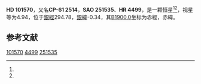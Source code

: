 {{Starbox begin
| name = HD 101570
}}
{{Starbox observe
| epoch = [[J2000.0|J2000.0]]
| constell = {{星座名待查}}<ref name=SIMBAD>{{cite web
 | url=http://simbad.u-strasbg.fr/simbad/sim-id?Ident=HR+4499
 | title =Pulsating variable Star
 | publisher=Centre de Données astronomiques de Strasbourg
 | work=SIMBAD
 | accessdate=2012-07-13}}</ref><ref name=DATA>{{cite web
 | url=http://vizier.u-strasbg.fr/viz-bin/VizieR-5?-out.add=.&-source=5050&-corr=PK=HR&-out.max=9999&HR=4499
 | title=VizieR Detailed Page
 | accessdate=2012-07-13
 | archive-date=2016-03-05
 | archive-url=https://web.archive.org/web/20160305101435/http://vizier.u-strasbg.fr/viz-bin/VizieR-5?-out.add=.&-source=5050&-corr=PK=HR&-out.max=9999&HR=4499
 | dead-url=no
 }}</ref>
| 星官 = 
| ra = {{RA|11|40|53.6}}<ref name=SIMBAD /><ref name=DATA />
| dec = {{DEC|-62|5|24}}<ref name=SIMBAD /><ref name=DATA />
| appmag_v = 4.94<ref name=SIMBAD /><ref name=DATA />
}}
{{Starbox character
| class = G3Ib<ref name=SIMBAD /><ref name=DATA />
| b-v = 1.15<ref name=SIMBAD /><ref name=DATA />
| u-b = 0.81<ref name=SIMBAD /><ref name=DATA />
| r-i = 0.57<ref name=SIMBAD /><ref name=DATA />
| variable = 
}}
{{Starbox astrometry
| radial_v = 0.81
| prop_mo_ra = 14
| parallax = 0.025
| p_error = 
}}
{{Starbox catalog
| names =CP-61 2514，[[SAO星表|SAO]] 251535，[[HD星表|HD]] 101570，[[HR星表|HR]] 4499}}
{{Starbox reference |Simbad=HR+4499}}
{{Starbox end}}

'''HD 101570'''，又名'''CP-61 2514'''，'''SAO 251535'''、'''HR 4499'''，是一颗恒星<ref name=SIMBAD /><ref name=DATA />，视星等为4.94，位于[[銀道座標系|銀經]]294.78，[[銀道座標系|銀緯]]-0.34，其[[B1900.0|B1900.0]]坐标为赤經{{RA|11|36|9.8}}，赤緯{{DEC|-61|-0.34|8}}。

== 参考文献 ==
{{reflist}}

{{star-stub}}

[[Category:HD和HDE天體|101570]]
[[Category:HR天體|4499]]
[[Category:SAO天體|251535]]